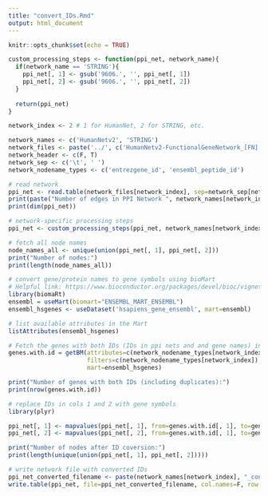 ```yaml
---
title: "convert_IDs.Rmd"
output: html_document
---
```


```r
knitr::opts_chunk$set(echo = TRUE)
```

```r
custom_processing_steps <- function(ppi_net, network_name){
  if(network_name == 'STRING'){
    ppi_net[, 1] <- gsub('9606.', '', ppi_net[, 1])
    ppi_net[, 2] <- gsub('9606.', '', ppi_net[, 2])
  }
  
  return(ppi_net)
}
```

```r
network_index <- 2 # 1 for HumanNet, 2 for STRING, etc.

network_names <- c('HumanNetv2', 'STRING')
network_files <- paste('../', c('HumanNetv2-FunctionalGeneNetwork_[FN].tsv', 'STRING_9606.protein.links.v11.0.txt'), sep='')
network_header <- c(F, T)
network_sep <- c('\t', ' ')
network_nodename_types <- c('entrezgene_id', 'ensembl_peptide_id')

# read network
ppi_net <- read.table(network_files[network_index], sep=network_sep[network_index], header=network_header[network_index], )
print(paste("Number of edges in PPI Network ", network_names[network_index], ": ", sep=""))
print(dim(ppi_net))

# network-specific processing steps 
ppi_net <- custom_processing_steps(ppi_net, network_names[network_index])

# fetch all node names
node_names_all <- unique(union(ppi_net[, 1], ppi_net[, 2]))
print("Number of nodes:")
print(length(node_names_all))
```

```r
# convert gene/protein names to gene symbols using bioMart
# Helpful link: https://www.bioconductor.org/packages/devel/bioc/vignettes/biomaRt/inst/doc/biomaRt.html#selecting-a-biomart-database-and-dataset
library(biomaRt)
ensembl = useMart(biomart="ENSEMBL_MART_ENSEMBL")
ensembl_hsgenes <- useDataset('hsapiens_gene_ensembl', mart=ensembl)

# list available attributes in the Mart
listAttributes(ensembl_hsgenes)

# Fetch the genes with both IDs (IDs in ppi nets and and gene names) in R
genes.with.id = getBM(attributes=c(network_nodename_types[network_index], "external_gene_name"), 
                      filters=c(network_nodename_types[network_index]), values=c(node_names_all), 
                      mart=ensembl_hsgenes)

print("Number of genes with both IDs (including duplicates):")
print(nrow(genes.with.id))
```

```r
# replace IDs in cols 1 and 2 with gene symbols 
library(plyr)

ppi_net[, 1] <- mapvalues(ppi_net[, 1], from=genes.with.id[, 1], to=genes.with.id[, 2])
ppi_net[, 2] <- mapvalues(ppi_net[, 2], from=genes.with.id[, 1], to=genes.with.id[, 2])

print("Number of nodes after ID coversion:")
print(length(unique(union(ppi_net[, 1], ppi_net[, 2]))))
```

```r
# write network file with converted IDs
ppi_net_converted_filename <- paste(network_names[network_index], "_converted.txt", sep="")
write.table(ppi_net, file=ppi_net_converted_filename, col.names=F, row.names=F, quote=F)
```